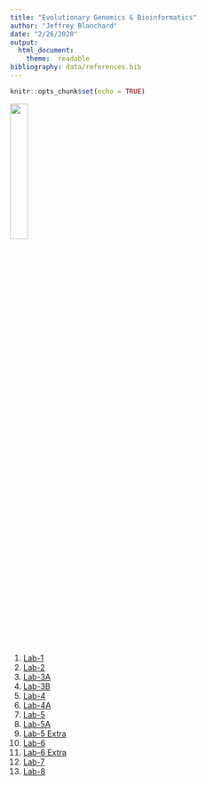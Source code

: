 ```yaml
---
title: "Evolutionary Genomics & Bioinformatics"
author: "Jeffrey Blanchard"
date: "2/26/2020"
output: 
  html_document:
    theme:  readable
bibliography: data/references.bib
---
```


```r
knitr::opts_chunk$set(echo = TRUE)
```
 
 ![](Images/IMG_2592.JPEG){width=25%}
 
 1. [Lab-1](Lab_1.html)
 2. [Lab-2](Lab_2.html)
 3. [Lab-3A](Lab_3A.html)
 4. [Lab-3B](Lab_3B.html)
 5. [Lab-4](Lab_4.html)
 6. [Lab-4A](Lab_4A.html)
 7. [Lab-5](Lab_5.html)
 8. [Lab-5A](Lab_5A.html)
 9. [Lab-5 Extra](Lab_5_Extra.html)
 10. [Lab-6](Lab_6.html)
 11. [Lab-6 Extra](Lab_6_Extra_Shiny.Rmd)
 12. [Lab-7](Lab7.html)
 13. [Lab-8](Lab_8.html)
 
  
